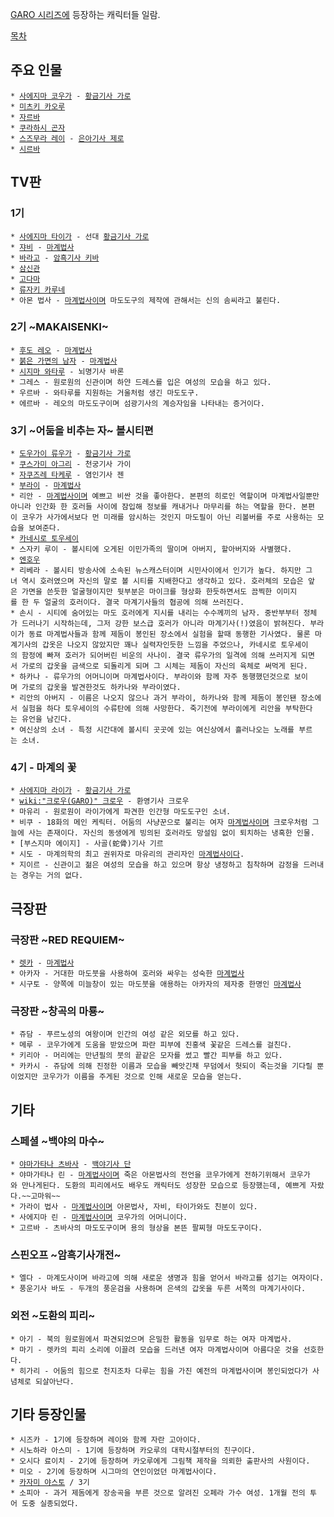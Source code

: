 [[GARO 시리즈]]에 등장하는 캐릭터들 일람.

[[목차]]
== 주요 인물 ==
 * [[사에지마 코우가]] - [[황금기사 가로]]
 * [[미츠키 카오루]]
 * [[자르바]]
 * [[쿠라하시 곤자]]
 * [[스즈무라 레이]] - [[은아기사 제로]]
 * [[시르바]]

== TV판 ==
=== 1기 ===
 * [[사에지마 타이가]] - 선대 [[황금기사 가로]]
 * [[쟈비]] - [[마계법사]]
 * [[바라고]] - [[암흑기사 키바]]
 * [[삼신관]]
 * [[고다마]]
 * [[류자키 카루네]]
 * 아몬 법사 - [[마계법사]]이며 마도도구의 제작에 관해서는 신의 솜씨라고 불린다.

=== 2기 ~MAKAISENKI~ ===
 * [[후도 레오]] - [[마계법사]]
 * [[붉은 가면의 남자]] - [[마계법사]]
 * [[시지마 와타루]] - 뇌명기사 바론
 * 그레스 - 원로원의 신관이며 하얀 드레스를 입은 여성의 모습을 하고 있​​다.
 * 우르바 - 와타루를 지원하는 거울처럼 생긴 마도도구.
 * 에르바 - 레오의 마도도구이며 섬광기사의 계승자임을 나타내는 증거이다.

=== 3기 ~어둠을 비추는 자~ 볼시티편 ===
 * [[도우가이 류우가]] - [[황금기사 가로]]
 * [[쿠스가미 아그리]] - 천궁기사 가이
 * [[자쿠즈레 타케루]] - 염인기사 젠
 * [[부라이]] - [[마계법사]]
 * 리안 - [[마계법사]]이며 예쁘고 비싼 것을 좋아한다. 본편의 히로인 역할이며 마계법사일뿐만아니라 인간화 한 호러들 사이에 잠입해 정보를 캐내거나 마무리를 하는 역할을 한다. 본편이 코우가 사가에서보다 먼 미래를 암시하는 것인지 마도필이 아닌 리볼버를 주로 사용하는 모습을 보여준다.
 * [[카네시로 토우세이]]
 * 스자키 루이 - 볼시티에 오게된 이민가족의 딸이며 아버지, 할아버지와 사별했다.
 * [[엔호우]]
 * 리베라 - 볼시티 방송사에 소속된 뉴스캐스터이며 시민사이에서 인기가 높다. 하지만 그녀 역시 호러였으며 자신의 말로 볼 시티를 지배한다고 생각하고 있다. 호러체의 모습은 앞은 가면을 쓴듯한 얼굴형이지만 뒷부분은 마이크를 형상화 한듯하면서도 끔찍한 이미지를 한 두 얼굴의 호러이다. 결국 마계기사들의 협공에 의해 쓰러진다.
 * 손시 - 시티에 숨어있는 마도 호러에게 지시를 내리는 수수께끼의 남자. 중반부부터 정체가 드러나기 시작하는데, 그저 강한 보스급 호러가 아니라 마계기사(!)였음이 밝혀진다. 부라이가 동료 마계법사들과 함께 제돔이 봉인된 장소에서 실험을 할때 동행한 기사였다. 물론 마계기사의 갑옷은 나오지 않았지만 꽤나 실력자인듯한 느낌을 주었으나, 카네시로 토우세이의 함정에 빠져 호러가 되어버린 비운의 사나이. 결국 류우가의 일격에 의해 쓰러지게 되면서 가로의 갑옷을 금색으로 되돌리게 되며 그 시체는 제돔이 자신의 육체로 써먹게 된다.
 * 하카나 - 류우가의 어머니이며 마계법사이다. 부라이와 함께 자주 동행했던것으로 보이며 가로의 갑옷을 발견한것도 하카나와 부라이였다.
 * 리안의 아버지 - 이름은 나오지 않으나 과거 부라이, 하카나와 함께 제돔이 봉인됀 장소에서 실험을 하다 토우세이의 수류탄에 의해 사망한다. 죽기전에 부라이에게 리안을 부탁한다는 유언을 남긴다.
 * 여신상의 소녀 - 특정 시간대에 볼시티 곳곳에 있는 여신상에서 흘러나오는 노래를 부르는 소녀.

=== 4기 - 마계의 꽃 ===
 * [[사에지마 라이가]] - [[황금기사 가로]]
 * [[wiki:"크로우(GARO)" 크로우]] - 환영기사 크로우
 * 마유리 - 원로원이 라이가에게 파견한 인간형 마도도구인 소녀. 
 * 비쿠 - 18화의 메인 케릭터. 어둠의 사냥꾼으로 불리는 여자 [[마계법사]]이며 크로우처럼 그늘에 사는 존재이다. 자신의 동생에게 빙의된 호러라도 망설임 없이 퇴치하는 냉혹한 인물.
 * [부스지마 에이지] - 사골(蛇骨)기사 기르
 * 시도 - 마계의학의 최고 권위자로 마유리의 관리자인 [[마계법사]]이다.
 * 지이르 - 신관이고 젊은 여성의 모습을 하고 있으며 항상 냉정하고 침착하며 감정을 드러내는 경우는 거의 없다.

== 극장판 ==
=== 극장판 ~RED REQUIEM~ ===
 * [[렛카]] - [[마계법사]]
 * 아카자 - 거대한 마도붓을 사용하여 호러와 싸우는 성숙한 [[마계법사]]
 * 시구토 - 양쪽에 미늘창이 있는 마도붓을 애용하는 아카자의 제자중 한명인 [[마계법사]]

=== 극장판 ~창곡의 마룡~ ===
 * 쥬담 - 푸르노성의 여왕이며 인간의 여성 같은 외모를 하고 있다. 
 * 메루 - 코우가에게 도움을 받았으며 파란 피부에 진홍색 꽃같은 드레스를 걸친다.
 * 키리아 - 머리에는 만년필의 붓의 끝같은 모자를 썼고 빨간 피부를 하고 있다.
 * 카카시 - 쥬담에 의해 진정한 이름과 모습을 빼앗긴채 무덤에서 헛되이 죽는것을 기다릴 뿐이었지만 코우가가 이름을 주게된 것으로 인해 새로운 모습을 얻는다. 

== 기타 ==
=== 스페셜 ~백야의 마수~ ===
 * [[야마가타나 츠바사]] - [[백야기사 단]]
 * 야마가타나 린 - [[마계법사]]이며 죽은 아몬법사의 전언을 코우가에게 전하기위해서 코우가와 만나게된다. 도환의 피리에서도 배우도 캐릭터도 성장한 모습으로 등장했는데, 예쁘게 자랐다.~~고마워~~
 * 가라이 법사 - [[마계법사]]이며 아몬법사, 자비, 타이가와도 친분이 있다.
 * 사에지마 린 - [[마계법사]]이며 코우가의 어머니이다.
 * 고르바 - 츠바사의 마도도구이며 용의 형상을 본뜬 팔찌형 마도도구이다.

=== 스핀오프 ~암흑기사개전~ ===
 * 엘다 - 마계도사이며 바라고에 의해 새로운 생명과 힘을 얻어서 바라고를 섬기는 여자이다.
 * 풍운기사 바도 - 두개의 풍운검을 사용하며 은색의 갑옷을 두른 서쪽의 마계기사이다.

=== 외전 ~도환의 피리~ ===
 * 아기 - 북의 원로원에서 파견되었으며 은밀한 활동을 임무로 하는 여자 마계법사.
 * 마기 - 렛카의 피리 소리에 이끌려 모습을 드러낸 여자 마계법사이며 아름다운 것을 선호한다.
 * 히가리 - 어둠의 힘으로 천지조차 다루는 힘을 가진 예전의 마계법사이며 봉인되었다가 사념체로 되살아난다.

== 기타 등장인물 ==
 * 시즈카 - 1기에 등장하며 레이와 함께 자란 고아이다.
 * 시노하라 아스미 - 1기에 등장하며 카오루의 대학시절부터의 친구이다.
 * 오시다 료이치 - 2기에 등장하며 카오루에게 그림책 제작을 의뢰한 출판사의 사원이다. 
 * 미오 - 2기에 등장하며 시그마의 연인이었던 마계법사이다.
 * [[카자미 야스토]] / 3기
 * 소피아 - 과거 제돔에게 장송곡을 부른 것으로 알려진 오페라 가수 여성. 1개월 전의 투어 도중 실종되었다.
